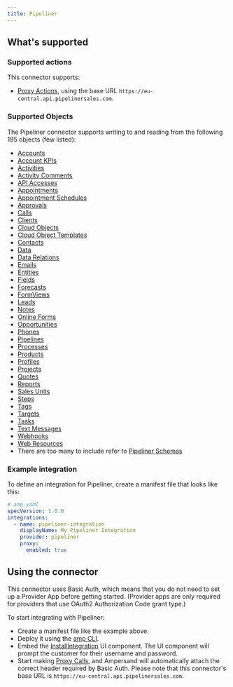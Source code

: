 ```yaml
---
title: Pipeliner
---
```

## What's supported

### Supported actions

This connector supports:
- [Proxy Actions](/define-integrations/proxy-actions), using the base URL `https://eu-central.api.pipelinersales.com`.

### Supported Objects

The Pipeliner connector supports writing to and reading from the following 195 objects (few listed):
- [Accounts](https://pipeliner.stoplight.io/docs/api-docs/elt527zmm4t7z-account)
- [Account KPIs](https://pipeliner.stoplight.io/docs/api-docs/i4eiukx6ow3mg-account-kpi)
- [Activities](https://pipeliner.stoplight.io/docs/api-docs/mlkdfymyzgyal-activity)
- [Activity Comments](https://pipeliner.stoplight.io/docs/api-docs/52fjjbc6ati70-activity-comment)
- [API Accesses](https://pipeliner.stoplight.io/docs/api-docs/dit5z42yttr4t-api-access)
- [Appointments](https://pipeliner.stoplight.io/docs/api-docs/tdq08v2gpkuh6-appointment)
- [Appointment Schedules](https://pipeliner.stoplight.io/docs/api-docs/bfwixqvyout0g-appointment-schedule)
- [Approvals](https://pipeliner.stoplight.io/docs/api-docs/7ccaqcemtypdg-approval)
- [Calls](https://pipeliner.stoplight.io/docs/api-docs/mjyjv4a5b3stg-call)
- [Clients](https://pipeliner.stoplight.io/docs/api-docs/ze1uoa5rd5kew-client)
- [Cloud Objects](https://pipeliner.stoplight.io/docs/api-docs/1nxekntag985c-cloud-object)
- [Cloud Object Templates](https://pipeliner.stoplight.io/docs/api-docs/ohd4s54k5g5uo-cloud-object-template)
- [Contacts](https://pipeliner.stoplight.io/docs/api-docs/y823u6p018div-contact)
- [Data](https://pipeliner.stoplight.io/docs/api-docs/3my1sz5yg556x-data)
- [Data Relations](https://pipeliner.stoplight.io/docs/api-docs/kngvj3c7pgnvs-data-relation)
- [Emails](https://pipeliner.stoplight.io/docs/api-docs/04pfaheaosg5p-email)
- [Entities](https://pipeliner.stoplight.io/docs/api-docs/aut7fgwkmid6o-entity)
- [Fields](https://pipeliner.stoplight.io/docs/api-docs/hnuueunrms0ht-field)
- [Forecasts](https://pipeliner.stoplight.io/docs/api-docs/58tgf0wd5m13a-forecast)
- [FormViews](https://pipeliner.stoplight.io/docs/api-docs/7bsx03uaegxnd-form-view)
- [Leads](https://pipeliner.stoplight.io/docs/api-docs/10fn36vhvnwpt-lead)
- [Notes](https://pipeliner.stoplight.io/docs/api-docs/alos8ba6krg22-note)
- [Online Forms](https://pipeliner.stoplight.io/docs/api-docs/kkhpv5viecu6l-online-form)
- [Opportunities](https://pipeliner.stoplight.io/docs/api-docs/0wiyusit6ajet-opportunity)
- [Phones](https://pipeliner.stoplight.io/docs/api-docs/3jo5gp2m7fp8e-phone)
- [Pipelines](https://pipeliner.stoplight.io/docs/api-docs/9o7fias1do16v-pipeline)
- [Processes](https://pipeliner.stoplight.io/docs/api-docs/he5d4vh9wekkg-process)
- [Products](https://pipeliner.stoplight.io/docs/api-docs/69wlbhvsyt7hw-product)
- [Profiles](https://pipeliner.stoplight.io/docs/api-docs/osdd7b6kt8rb4-profile)
- [Projects](https://pipeliner.stoplight.io/docs/api-docs/2jrox8wxdgfca-project)
- [Quotes](https://pipeliner.stoplight.io/docs/api-docs/joav0xhmva6fi-quote)
- [Reports](https://pipeliner.stoplight.io/docs/api-docs/ll1lfl4ipyi92-report)
- [Sales Units](https://pipeliner.stoplight.io/docs/api-docs/1hu89yk8ksap3-sales-unit)
- [Steps](https://pipeliner.stoplight.io/docs/api-docs/190bhebglfl85-step)
- [Tags](https://pipeliner.stoplight.io/docs/api-docs/9rk7d1eyzf81t-tag)
- [Targets](https://pipeliner.stoplight.io/docs/api-docs/4lqi9jnjdlvpq-target)
- [Tasks](https://pipeliner.stoplight.io/docs/api-docs/0p6z0evhpta5x-task)
- [Text Messages](https://pipeliner.stoplight.io/docs/api-docs/n5k5pqrahrbc1-text-message)
- [Webhooks](https://pipeliner.stoplight.io/docs/api-docs/vjcbqy57drdrw-webhook)
- [Web Resources](https://pipeliner.stoplight.io/docs/api-docs/yp4ku0yx9315r-webresource)
- There are too many to include refer to [Pipeliner Schemas](https://pipeliner.stoplight.io/docs/api-docs/elt527zmm4t7z-account)

### Example integration

To define an integration for Pipeliner, create a manifest file that looks like this:

```YAML
# amp.yaml
specVersion: 1.0.0
integrations:
  - name: pipeliner-integration
    displayName: My Pipeliner Integration
    provider: pipeliner
    proxy:
      enabled: true
```

## Using the connector

This connector uses Basic Auth, which means that you do not need to set up a Provider App before getting started. (Provider apps are only required for providers that use OAuth2 Authorization Code grant type.)

To start integrating with Pipeliner:
- Create a manifest file like the example above.
- Deploy it using the [amp CLI](/cli/overview).
- Embed the [InstallIntegration](/embeddable-ui-components#install-integration) UI component. The UI component will prompt the customer for their username and password.
- Start making [Proxy Calls](/define-integrations/proxy-actions), and Ampersand will automatically attach the correct header required by Basic Auth. Please note that this connector's base URL is `https://eu-central.api.pipelinersales.com`.
